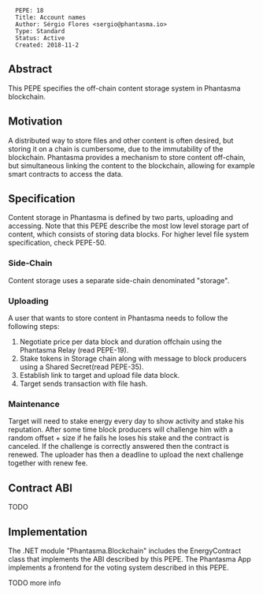 <pre>
  PEPE: 18
  Title: Account names
  Author: Sérgio Flores <sergio@phantasma.io>
  Type: Standard
  Status: Active
  Created: 2018-11-2
</pre>

==Abstract==

This PEPE specifies the off-chain content storage system in Phantasma blockchain.

==Motivation==

A distributed way to store files and other content is often desired, but storing it on a chain is cumbersome, due to the immutability of the blockchain.
Phantasma provides a mechanism to store content off-chain, but simultaneous linking the content to the blockchain, allowing for example smart contracts to access the data.

==Specification==

Content storage in Phantasma is defined by two parts, uploading and accessing.
Note that this PEPE describe the most low level storage part of content, which consists of storing data blocks. For higher level file system specification, check PEPE-50.

===Side-Chain===

Content storage uses a separate side-chain denominated "storage".

===Uploading===

A user that wants to store content in Phantasma needs to follow the following steps:

# Negotiate price per data block and duration offchain using the Phantasma Relay (read PEPE-19).
# Stake tokens in Storage chain along with message to block producers using a Shared Secret(read PEPE-35). 
# Establish link to target and upload file data block.
# Target sends transaction with file hash.

===Maintenance===

Target will need to stake energy every day to show activity and stake his reputation. 
After some time block producers will challenge him with a random offset + size if he fails he loses his stake and the contract is canceled.
If the challenge is correctly answered then the contract is renewed. The uploader has then a deadline to upload the next challenge together with renew fee.

==Contract ABI==

TODO 

==Implementation==

The .NET module "Phantasma.Blockchain" includes the EnergyContract class that implements the ABI described by this PEPE.
The Phantasma App implements a frontend for the voting system described in this PEPE.

TODO more info

